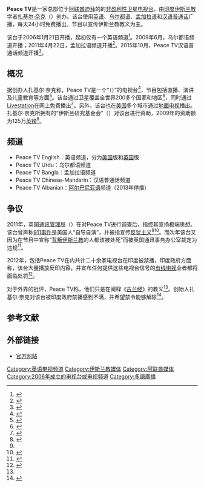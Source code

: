 {{電視網資訊
| 電視網名稱     = Peace TV
| 電視網商標檔案 = Peace_TV_logo.png
| 電視網商標尺寸 = 200px
| 電視網商標名稱 = 
| 類型           = 宗教
| 品牌           = 
| 開播日期       = 2006年1月21日
| 國家           = {{UAE}}[[迪拜|迪拜]]
| 可收視地區     = 全世界
| 創立日期       = 
| 創立者         = [[扎基尔·奈克|扎基尔·奈克]]
| 口號           = The solution for Humanity<br>（人性的解决方案）
| 格言           = 
| 收視率         = 
| 收視率調查時間 = 
| 收視率資料來源 = 
| 市場占有率     = 
| 擁有者         = 
| 持股者         = 
| 關鍵人物       = 
| 旗下類比頻道   = 
| 旗下數位頻道   = Peace TV English<br>Peace TV Urdu<br>Peace TV Bangla<br>Peace TV Chinese-Mandarin
| 官方網站       = https://web.archive.org/web/20121005025150/http://www.peacetv.tv/
| 備註           = 
}}
'''Peace TV'''是一家总部位于[[阿联酋|阿联酋]][[迪拜|迪拜]]的的[[非營利組織|非盈利性]][[卫星电视|卫星电视台]]，由[[印度|印度]][[伊斯兰教|伊斯兰教]]学者[[扎基尔·奈克|扎基尔·奈克]]（{{lang-en|Zakir Naik}}）创办。该台使用[[英语|英语]]、[[乌尔都语|乌尔都语]]、[[孟加拉语|孟加拉语]]和[[汉语普通话|汉语普通话]]广播，每天24小时免费播出。节目以宣传伊斯兰教教义为主。

该台于2006年1月21日开播，起初仅有一个英语频道<ref>{{cite web |url=http://english.ohmynews.com/articleview/article_view.asp?no=360555&rel_no=1 |title=Does 'Peace TV' Encourage Interfaith Amity? |work=[[OhMyNews|OhMyNews]] |date=2007-05-10 |author=Aataai Gazi Mahbub |accessdate=2015-10-28 |deadurl=yes |archiveurl=https://web.archive.org/web/20070525224202/http://english.ohmynews.com/articleview/article_view.asp?no=360555&rel_no=1 |archivedate=2007-05-25 }}</ref>。2009年6月，乌尔都语频道开播；2011年4月22日，孟加拉语频道开播<ref>{{cite web |url=http://www.peacetvbangla.com/about_peacetv.htm |title=Welcome to Peace TV Bangla |publisher=Peacetvbangla.com |date= |accessdate=2015-10-28 |archive-date=2013-12-02 |archive-url=https://web.archive.org/web/20131202235409/http://www.peacetvbangla.com/about_peacetv.htm |dead-url=no }}</ref>。2015年10月，Peace TV汉语普通话频道开播<ref>{{YouTube|n-prS2h_J30|PEACE TV CHINESE-MANDARIN Launched on ASIASAT-7}}</ref>。

==概况==
据创办人扎基尔·奈克称，Peace TV是一个“{{le|寓教于乐|edutainment|}}（{{lang-en|edutainment}}）”的电视台<ref>{{Cite news |title=British authorities consider banning Peace TV |newspaper=The Express Tribune |location=Pakistan |date=2010-11-30 |url=http://tribune.com.pk/story/121553/extremist-message-british-authorities-consider-banning-peace-tv/ |archiveurl=https://web.archive.org/web/20110223172424/http://tribune.com.pk/story/121553/extremist-message-british-authorities-consider-banning-peace-tv/ |accessdate=2015-10-28 |archivedate=2011-02-23 |deadurl=no }}</ref>，节目包括直播、演讲及儿童教育等方面<ref>{{cite web | title = An Inter - Religious dialogue for Spiritual Enlightenment | work = The True Call | date = 2006-12-13 | url = http://www.thetruecall.com/home/modules.php?name=News&file=article&sid=167 | archiveurl = https://web.archive.org/web/20140102191816/http://www.thetruecall.com/home/modules.php?name=News&file=article&sid=167 | accessdate = 2015-10-28 | archivedate = 2014-01-02 | deadurl = yes }}</ref>。该台通过卫星覆盖全世界200多个国家和地区<ref>{{cite web |url=http://peacetv.in/about_peace_tv.html |title=About Peace TV |publisher=Peacetv.in |accessdate=2013-11-30 |deadurl=yes |archiveurl=https://web.archive.org/web/20131126015816/http://peacetv.in/about_peace_tv.html |archivedate=2013-11-26 }}</ref>，同时通过[[Livestation|Livestation]]在网上免费播出<ref>{{cite web |url=http://peacetv.tv/en-gb/schedules/#pageTop |title=Schedules |publisher=Peacetv.tv |date= |accessdate=2015-10-28 |archive-date=2013-12-03 |archive-url=https://web.archive.org/web/20131203003954/http://peacetv.tv/en-gb/schedules/#pageTop |dead-url=no }}</ref>。另外，该台也在[[美国|美国]]多个城市通过[[地面电视|地面电视]]播出。扎基尔·奈克所拥有的“伊斯兰研究基金会”（{{lang-en|Islamic Research Foundation}}）对该台进行资助，2009年的资助额为125万[[英镑|英镑]]<ref name="standard1">{{cite news |author=Harper, Tom |title=Banned hate preacher still broadcasting after 'Jews are enemy of Islam' claim |newspaper=London Evening Standard |date=2011-02-11 |url=http://www.standard.co.uk/news/banned-hate-preacher-still-broadcasting-after-jews-are-enemy-of-islam-claim-6566248.html |archiveurl=https://web.archive.org/web/20131216020622/http://www.standard.co.uk/news/banned-hate-preacher-still-broadcasting-after-jews-are-enemy-of-islam-claim-6566248.html |archivedate=2013-12-16 |deadurl=no |accessdate=2015-10-28 }}</ref>。

==频道==
*Peace TV English：英语频道，分为[[美国|美国]]版和[[英国|英国]]版
*Peace TV Urdu：乌尔都语频道
*Peace TV Bangla：孟加拉语频道
*Peace TV Chinese-Mandarin：汉语普通话频道
*Peace TV Albanian：[[阿尔巴尼亚语|阿尔巴尼亚语]]频道（2013年停播）

==争议==
2011年，英国[[通讯管理局|通讯管理局]]（{{lang-en|Office of Communications}}）在对Peace TV进行调查后，指控其宣扬极端思想。该台曾声称[[911事件|911事件]]是美国人“自导自演”，并被指宣传[[反犹主义|反犹主义]]<ref name="standard1"/><ref>{{cite web|url=http://www.independent.co.uk/news/world/middle-east/cleric-who-claimed-every-muslim-should-be-a-terrorist-and-blames-george-bush-for-911-given-10080539.html|title=Cleric who claimed 'every Muslim should be a terrorist' and blames George Bush for 9/11 given prestigious award by Saudi Arabia|publisher=[[獨立報|The Independent]]|author=Jamie Campbell|accessdate=2015-10-28|date=2015-03-02|archive-date=2016-01-27|archive-url=https://web.archive.org/web/20160127225814/http://www.independent.co.uk/news/world/middle-east/cleric-who-claimed-every-muslim-should-be-a-terrorist-and-blames-george-bush-for-911-given-10080539.html|dead-url=no}}</ref>。而次年该台又因为在节目中宣称“[[叛教_(伊斯蘭教)|背叛伊斯兰教]]的人都该被处死”而被英国通讯事务办公室裁定为违规<ref name="tele1">{{Cite news |author=Barrett, David |title=Preachers of hate on British TV: what they said that broke the broadcasting rules |newspaper=[[每日电讯报|The Telegraph]] |date=2013-02-09 |url=http://www.telegraph.co.uk/news/uknews/terrorism-in-the-uk/9859822/Preachers-of-hate-on-British-TV-what-they-said-that-broke-the-broadcasting-rules.html |archiveurl=https://www.webcitation.org/6az3ouUnV?url=http://www.telegraph.co.uk/news/uknews/terrorism-in-the-uk/9859822/Preachers-of-hate-on-British-TV-what-they-said-that-broke-the-broadcasting-rules.html |archivedate=2015-08-22 |deadurl=no |accessdate=2015-10-28 }}</ref>。

2012年，包括Peace TV在内共计二十余家电视台在印度被禁播，印度政府方面称，该台大量播放反印内容，并宣布任何提供这些电视台信号的[[有线电视|有线电视]]业者都将面临处罚<ref>{{Cite news|author=Sharma, Pratul|title=Government puts 24 foreign 'hate channels' on notice for showing anti-India TV shows after intelligence alert|newspaper=The Daily Mail|date=2012-12-05|url=http://www.dailymail.co.uk/indiahome/indianews/article-2243584/Government-puts-24-foreign-hate-channels-notice-showing-anti-India-TV-shows-intelligence-alert.html|archiveurl=https://archive.is/20121209041619/http://www.dailymail.co.uk/indiahome/indianews/article-2243584/Government-puts-24-foreign-hate-channels-notice-showing-anti-India-TV-shows-intelligence-alert.html|archivedate=2012-12-09|deadurl=no|accessdate=2015-10-28}}</ref>。

对于外界的批评，Peace TV称，他们只是在阐释《[[古兰经|古兰经]]》的教义<ref name="tele1"/>。创始人扎基尔·奈克对该台被印度政府禁播感到不满，并希望禁令能够解除<ref>{{cite news |author=Hassan, Rashid |date=2014-07-06 |title=Ban on Peace TV will be lifted soon: Zakir Naik |url=http://www.arabnews.com/news/597351 |agency=Arab News |publisher=Arab News |archiveurl=https://web.archive.org/web/20140706045220/http://www.arabnews.com/news/597351 |archivedate=2014-07-06 |deadurl=no |accessdate=2015-10-28 }}</ref>。

==参考文献==
{{reflist|2}}

==外部链接==
*[https://web.archive.org/web/20121005025150/http://www.peacetv.tv/ 官方网站]{{en}}

[[Category:英语电视频道|Category:英语电视频道]]
[[Category:伊斯兰教媒体|Category:伊斯兰教媒体]]
[[Category:阿联酋媒体|Category:阿联酋媒体]]
[[Category:2006年成立的电视台或电视频道|Category:2006年成立的电视台或电视频道]]
[[Category:多語廣播|Category:多語廣播]]